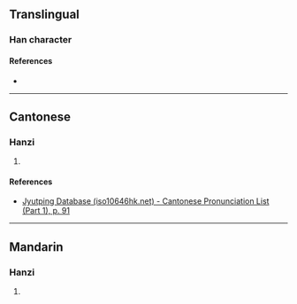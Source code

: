 {{character info}}
==Translingual==

===Han character===
{{Han char|rn=37|rad=大|as=07|sn=10|four=24431|canj=GGVK|ids=⿺夨圭}}

====References====
* {{Han ref|kx=0251.060|dkj=05897|dj=0512.030|hdz=10539.010|uh=594A|ud=22858|bh=D15A|bd=53594}}

----

==Cantonese==

===Hanzi===
{{yue-hanzi|jyut=[[kit3]], [[kwai4]], [[hai5]]|y=kit3, kwai4, hai5}}

# {{rfdef|yue|sort=大07}}

====References====
* [http://www.iso10646hk.net/jp/document/download.jsp Jyutping Database (iso10646hk.net) - Cantonese Pronunciation List (Part 1), p. 91]

----

==Mandarin==

===Hanzi===
{{cmn-hanzi|pin=[[xié]] ([[xie2]])|wg=hsieh<sup>2</sup>}}

# {{rfdef|cmn|sort=大07}}